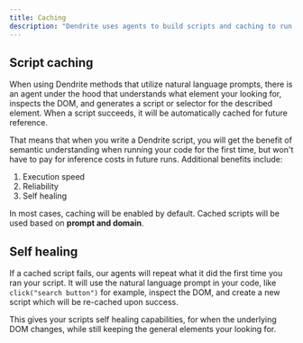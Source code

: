 ```yaml
---
title: Caching
description: "Dendrite uses agents to build scripts and caching to run them"
---
```


## Script caching

When using Dendrite methods that utilize natural language prompts, there is an agent under the hood that understands what element your looking for, inspects the DOM, and generates a script or selector for the described element. When a script succeeds, it will be automatically cached for future reference.

That means that when you write a Dendrite script, you will get the benefit of semantic understanding when running your code for the first time, but won't have to pay for inference costs in future runs. Additional benefits include:

1. Execution speed
2. Reliability
3. Self healing

In most cases, caching will be enabled by default. Cached scripts will be used based on **prompt and domain**.

## Self healing

If a cached script fails, our agents will repeat what it did the first time you ran your script. It will use the natural language prompt in your code, like `click("search button")` for example, inspect the DOM, and create a new script which will be re-cached upon success.

This gives your scripts self healing capabilities, for when the underlying DOM changes, while still keeping the general elements your looking for.
